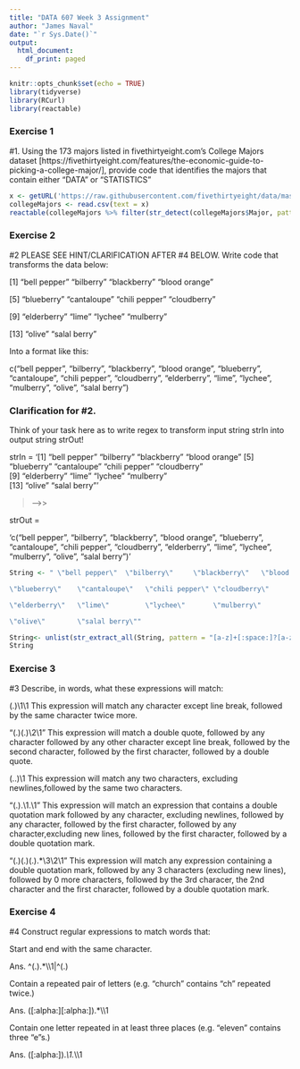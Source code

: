 ```yaml
---
title: "DATA 607 Week 3 Assignment"
author: "James Naval"
date: "`r Sys.Date()`"
output:
  html_document:
    df_print: paged
---
```


```r
knitr::opts_chunk$set(echo = TRUE)
library(tidyverse)
library(RCurl)
library(reactable)
```

### Exercise 1

#1. Using the 173 majors listed in fivethirtyeight.com’s College Majors dataset [https://fivethirtyeight.com/features/the-economic-guide-to-picking-a-college-major/], provide code that identifies the majors that contain either "DATA" or "STATISTICS"

```r
x <- getURL('https://raw.githubusercontent.com/fivethirtyeight/data/master/college-majors/majors-list.csv')
collegeMajors <- read.csv(text = x)
reactable(collegeMajors %>% filter(str_detect(collegeMajors$Major, pattern = "STATISTICS|DATA")))
```

### Exercise 2

#2 PLEASE SEE HINT/CLARIFICATION AFTER #4 BELOW. Write code that transforms the data below:

[1] "bell pepper"   "bilberry"   "blackberry"   "blood orange"

[5] "blueberry"   "cantaloupe"   "chili pepper"   "cloudberry"  

[9] "elderberry"   "lime"   "lychee"   "mulberry"    

[13] "olive"   "salal berry"

Into a format like this:

c("bell pepper", "bilberry", "blackberry", "blood orange", "blueberry", "cantaloupe", "chili pepper", "cloudberry", "elderberry", "lime", "lychee", "mulberry", "olive", "salal berry")

### Clarification for #2.
Think of your task here as to write regex to transform input string strIn into output string strOut!

strIn =
'[1] "bell pepper"  "bilberry"     "blackberry"   "blood orange"
[5] "blueberry"    "cantaloupe"   "chili pepper" "cloudberry"  
[9] "elderberry"   "lime"         "lychee"       "mulberry"    
[13] "olive"        "salal berry"'

>-->>

strOut =

'c("bell pepper", "bilberry", "blackberry", "blood orange", "blueberry", "cantaloupe", "chili pepper", "cloudberry", "elderberry", "lime", "lychee", "mulberry", "olive", "salal berry")'

```r
String <- " \"bell pepper\"  \"bilberry\"     \"blackberry\"   \"blood orange\"

\"blueberry\"    \"cantaloupe\"   \"chili pepper\" \"cloudberry\"  

\"elderberry\"   \"lime\"         \"lychee\"       \"mulberry\"    

\"olive\"        \"salal berry\""

String<- unlist(str_extract_all(String, pattern = "[a-z]+[:space:]?[a-z]*") )
String
```

### Exercise 3

#3 Describe, in words, what these expressions will match:

(.)\1\1   This expression will match any character except line break, followed by the same character twice more.

"(.)(.)\\2\\1"   This expression will match a double quote, followed by any character followed by any other character except line break, followed by the second character, followed by the first character, followed by a double quote.

(..)\1  This expression will match any two characters, excluding newlines,followed by the same two characters.

"(.).\\1.\\1"   This expression will match an expression that contains a double quotation mark followed by any character, excluding newlines, followed by any character, followed by the first character, followed by any character,excluding new lines, followed by the first character, followed by a double quotation mark.

"(.)(.)(.).*\\3\\2\\1"   This expression will match any expression containing a double quotation mark, followed by any 3 characters (excluding new lines), followed by 0 more characters, followed by the 3rd characer, the 2nd character and the first character, followed by a double quotation mark.

### Exercise 4

#4 Construct regular expressions to match words that:

Start and end with the same character.

Ans. \^(.).\*\\\\1$| \^( .)$

Contain a repeated pair of letters (e.g. "church" contains "ch" repeated twice.)

Ans. ([:alpha:][:alpha:]).\*\\\\1

Contain one letter repeated in at least three places (e.g. "eleven" contains three "e"s.)

Ans. ([:alpha:]).*\\1.*\\\\1

<end of assignment>
